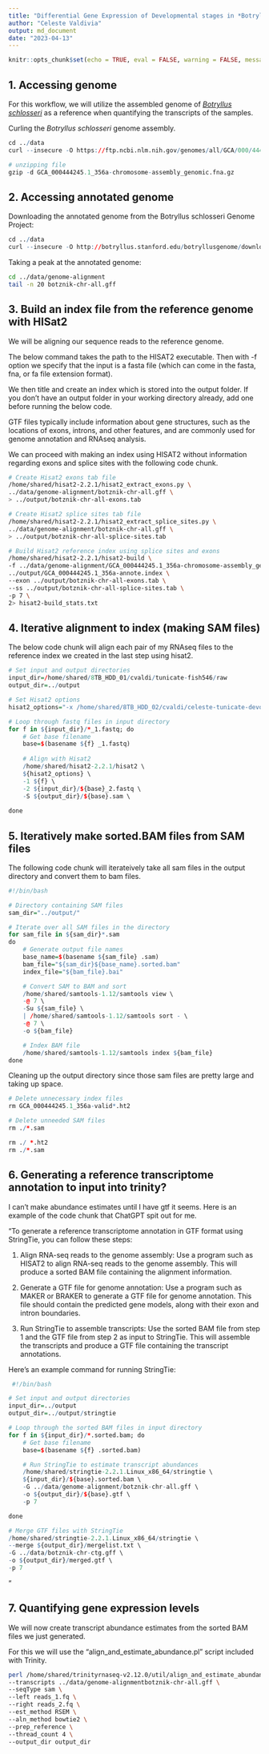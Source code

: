 ```yaml
---
title: "Differential Gene Expression of Developmental stages in *Botrylus schlosseri*"
author: "Celeste Valdivia"
output: md_document
date: "2023-04-13"
---
```


```r
knitr::opts_chunk$set(echo = TRUE, eval = FALSE, warning = FALSE, message = FALSE)
```

## 1. Accessing genome
For this workflow, we will utilize the assembled genome of [*Botryllus schlosseri*](https://elifesciences.org/articles/00569) as a reference when quantifying the transcripts of the samples.

Curling the *Botryllus schlosseri* genome assembly. 
```r
cd ../data
curl --insecure -O https://ftp.ncbi.nlm.nih.gov/genomes/all/GCA/000/444/245/GCA_000444245.1_356a-chromosome-assembly/GCA_000444245.1_356a-chromosome-assembly_genomic.fna.gz

# unzipping file
gzip -d GCA_000444245.1_356a-chromosome-assembly_genomic.fna.gz
```

## 2. Accessing annotated genome
Downloading the annotated genome from the Botryllus schlosseri Genome Project:
```r
cd ../data
curl --insecure -O http://botryllus.stanford.edu/botryllusgenome/download/botznik-chr-ctg.gff
```

Taking a peak at the annotated genome:
```bash
cd ../data/genome-alignment
tail -n 20 botznik-chr-all.gff
```

## 3. Build an index file from the reference genome with HISat2
We will be aligning our sequence reads to the reference genome.

The below command takes the path to the HISAT2 executable.
Then with -f option we specify that the input is a fasta file (which can come in the fasta, fna, or fa file extension format).

We then title and create an index which is stored into the output folder. If you don't have an output folder in your working directory already, add one before running the below code.

GTF files typically include information about gene structures, such as the locations of exons, introns, and other features, and are commonly used for genome annotation and RNAseq analysis. 

We can proceed with making an index using HISAT2 without information regarding exons and splice sites with the following code chunk.


```bash
# Create Hisat2 exons tab file
/home/shared/hisat2-2.2.1/hisat2_extract_exons.py \
../data/genome-alignment/botznik-chr-all.gff \
> ../output/botznik-chr-all-exons.tab

# Create Hisat2 splice sites tab file
/home/shared/hisat2-2.2.1/hisat2_extract_splice_sites.py \
../data/genome-alignment/botznik-chr-all.gff \
> ../output/botznik-chr-all-splice-sites.tab

# Build Hisat2 reference index using splice sites and exons
/home/shared/hisat2-2.2.1/hisat2-build \
-f ../data/genome-alignment/GCA_000444245.1_356a-chromosome-assembly_genomic.fna \
../output/GCA_000444245.1_356a-annote.index \
--exon ../output/botznik-chr-all-exons.tab \
--ss ../output/botznik-chr-all-splice-sites.tab \
-p 7 \
2> hisat2-build_stats.txt
```

## 4. Iterative alignment to index (making SAM files)

The below code chunk will align each pair of my RNAseq files to the reference index we created in the last step using hisat2. 

```r
# Set input and output directories
input_dir=/home/shared/8TB_HDD_01/cvaldi/tunicate-fish546/raw
output_dir=../output

# Set Hisat2 options
hisat2_options="-x /home/shared/8TB_HDD_02/cvaldi/celeste-tunicate-devo/output/GCA_000444245.1_356a-annote.index --threads 7"

# Loop through fastq files in input directory
for f in ${input_dir}/*_1.fastq; do
    # Get base filename
    base=$(basename ${f} _1.fastq)
    
    # Align with Hisat2
    /home/shared/hisat2-2.2.1/hisat2 \
    ${hisat2_options} \
    -1 ${f} \
    -2 ${input_dir}/${base}_2.fastq \
    -S ${output_dir}/${base}.sam \
    
done

```




## 5. Iteratively make sorted.BAM files from SAM files 

The following code chunk will iterateively take all sam files in the output directory and convert them to bam files.
```r
#!/bin/bash

# Directory containing SAM files
sam_dir="../output/"

# Iterate over all SAM files in the directory
for sam_file in ${sam_dir}*.sam
do
    # Generate output file names
    base_name=$(basename ${sam_file} .sam)
    bam_file="${sam_dir}${base_name}.sorted.bam"
    index_file="${bam_file}.bai"

    # Convert SAM to BAM and sort
    /home/shared/samtools-1.12/samtools view \
    -@ 7 \
    -Su ${sam_file} \
    | /home/shared/samtools-1.12/samtools sort - \
    -@ 7 \
    -o ${bam_file}

    # Index BAM file
    /home/shared/samtools-1.12/samtools index ${bam_file}
done

```

Cleaning up the output directory since those sam files are pretty large and taking up space.
```r
# Delete unnecessary index files
rm GCA_000444245.1_356a-valid*.ht2

# Delete unneeded SAM files
rm ./*.sam
```




```r
rm ./ *.ht2
rm ./*.sam
```

## 6. Generating a reference transcriptome annotation to input into trinity?
I can't make abundance estimates until I have gtf it seems. Here is an example of the code chunk that ChatGPT spit out for me. 

"To generate a reference transcriptome annotation in GTF format using StringTie, you can follow these steps:

1. Align RNA-seq reads to the genome assembly: Use a program such as HISAT2 to align RNA-seq reads to the genome assembly. This will produce a sorted BAM file containing the alignment information.

2. Generate a GTF file for genome annotation: Use a program such as MAKER or BRAKER to generate a GTF file for genome annotation. This file should contain the predicted gene models, along with their exon and intron boundaries.

3. Run StringTie to assemble transcripts: Use the sorted BAM file from step 1 and the GTF file from step 2 as input to StringTie. This will assemble the transcripts and produce a GTF file containing the transcript annotations.

Here's an example command for running StringTie:

```r
 #!/bin/bash

# Set input and output directories
input_dir=../output
output_dir=../output/stringtie

# Loop through the sorted BAM files in input directory
for f in ${input_dir}/*.sorted.bam; do
    # Get base filename
    base=$(basename ${f} .sorted.bam)

    # Run StringTie to estimate transcript abundances
    /home/shared/stringtie-2.2.1.Linux_x86_64/stringtie \
    ${input_dir}/${base}.sorted.bam \
    -G ../data/genome-alignment/botznik-chr-all.gff \
    -o ${output_dir}/${base}.gtf \
    -p 7

done

# Merge GTF files with StringTie
/home/shared/stringtie-2.2.1.Linux_x86_64/stringtie \
--merge ${output_dir}/mergelist.txt \
-G ../data/botznik-chr-ctg.gff \
-o ${output_dir}/merged.gtf \
-p 7

```
"

## 7. Quantifying gene expression levels

We will now create transcript abundance estimates from the sorted BAM files we just generated.

For this we will use the "align_and_estimate_abundance.pl" script included with Trinity.


```bash
perl /home/shared/trinityrnaseq-v2.12.0/util/align_and_estimate_abundance.pl \
--transcripts ../data/genome-alignmentbotznik-chr-all.gff \
--seqType sam \
--left reads_1.fq \
--right reads_2.fq \
--est_method RSEM \
--aln_method bowtie2 \
--prep_reference \
--thread_count 4 \
--output_dir output_dir

```

